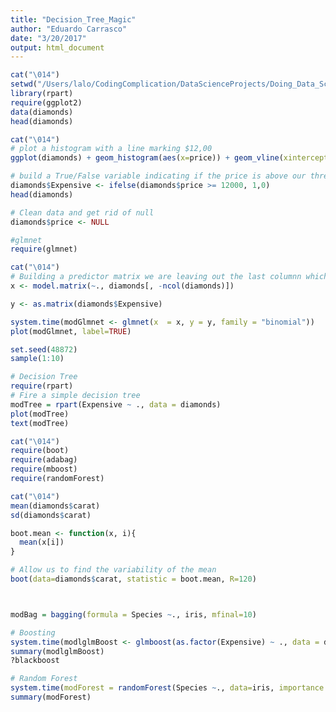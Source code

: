 ```yaml
---
title: "Decision_Tree_Magic"
author: "Eduardo Carrasco"
date: "3/20/2017"
output: html_document
---
```


```r
cat("\014")
setwd("/Users/lalo/CodingComplication/DataScienceProjects/Doing_Data_Science/Decision_Tree_Magic")
library(rpart)
require(ggplot2)
data(diamonds)
head(diamonds)
```

```r
cat("\014")
# plot a histogram with a line marking $12,00
ggplot(diamonds) + geom_histogram(aes(x=price)) + geom_vline(xintercept = 12000)

# build a True/False variable indicating if the price is above our threshold
diamonds$Expensive <- ifelse(diamonds$price >= 12000, 1,0)
head(diamonds)

# Clean data and get rid of null
diamonds$price <- NULL

#glmnet
require(glmnet)
```

```r
cat("\014")
# Building a predictor matrix we are leaving out the last columnn which is our response.
x <- model.matrix(~., diamonds[, -ncol(diamonds)])

y <- as.matrix(diamonds$Expensive)

system.time(modGlmnet <- glmnet(x  = x, y = y, family = "binomial"))
plot(modGlmnet, label=TRUE)
```

```r
set.seed(48872)
sample(1:10)

# Decision Tree
require(rpart)
# Fire a simple decision tree
modTree = rpart(Expensive ~ ., data = diamonds)
plot(modTree)
text(modTree)
```

```r
cat("\014")
require(boot)
require(adabag)
require(mboost)
require(randomForest)

```

```r
cat("\014")
mean(diamonds$carat)
sd(diamonds$carat)

boot.mean <- function(x, i){
  mean(x[i])
}

# Allow us to find the variability of the mean
boot(data=diamonds$carat, statistic = boot.mean, R=120)



modBag = bagging(formula = Species ~., iris, mfinal=10)

# Boosting
system.time(modlglmBoost <- glmboost(as.factor(Expensive) ~ ., data = diamonds, family=Binomial(link="logit")))
summary(modlglmBoost)
?blackboost

# Random Forest
system.time(modForest = randomForest(Species ~., data=iris, importance = TRUE, proximity=TRUE))
summary(modForest)
```